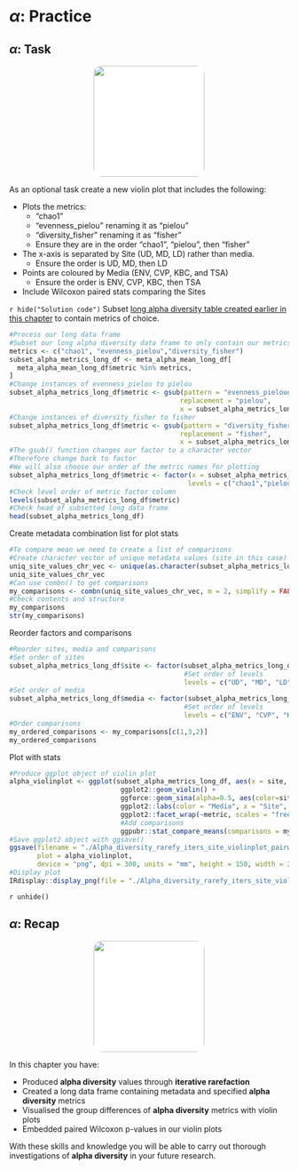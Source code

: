 # $\alpha$: Practice

## $\alpha$: Task
<center>
![](figures/tasks.png){style="width:200px; background-color:white; border-radius:15px"}
</center>

As an optional task create a new violin plot that includes the following:

- Plots the metrics:
  - "chao1"
  - "evenness_pielou" renaming it as "pielou"
  - "diversity_fisher" renaming it as "fisher"
  - Ensure they are in the order "chao1", "pielou", then "fisher"
- The x-axis is separated by Site (UD, MD, LD) rather than media.
  - Ensure the order is UD, MD, then LD
- Points are coloured by Media (ENV, CVP, KBC, and TSA)
  - Ensure the order is ENV, CVP, KBC, then TSA
- Include Wilcoxon paired stats comparing the Sites

`r hide("Solution code")`
Subset [long alpha diversity table created earlier in this chapter](#alpha_long_df) to contain metrics of choice.
```R
#Process our long data frame
#Subset our long alpha diversity data frame to only contain our metrics of choice
metrics <- c("chao1", "evenness_pielou","diversity_fisher")
subset_alpha_metrics_long_df <- meta_alpha_mean_long_df[
  meta_alpha_mean_long_df$metric %in% metrics,
]
#Change instances of evenness_pielou to pielou
subset_alpha_metrics_long_df$metric <- gsub(pattern = "evenness_pieloue",
                                           replacement = "pielou",
                                           x = subset_alpha_metrics_long_df$metric)
#Change instances of diversity_fisher to fisher
subset_alpha_metrics_long_df$metric <- gsub(pattern = "diversity_fisher",
                                           replacement = "fisher",
                                           x = subset_alpha_metrics_long_df$metric)
#The gsub() function changes our factor to a character vector
#Therefore change back to factor
#We will also choose our order of the metric names for plotting
subset_alpha_metrics_long_df$metric <- factor(x = subset_alpha_metrics_long_df$metric,
                                             levels = c("chao1","pielou","fisher"))
#Check level order of metric factor column
levels(subset_alpha_metrics_long_df$metric)
#Check head of subsetted long data frame
head(subset_alpha_metrics_long_df)
```

Create metadata combination list for plot stats
```R
#To compare mean we need to create a list of comparisons
#Create character vector of unique metadata values (site in this case)
uniq_site_values_chr_vec <- unique(as.character(subset_alpha_metrics_long_df$site))
uniq_site_values_chr_vec
#Can use combn() to get comparisons
my_comparisons <- combn(uniq_site_values_chr_vec, m = 2, simplify = FALSE))
#Check contents and structure
my_comparisons
str(my_comparisons)
```

Reorder factors and comparisons
```r
#Reorder sites, media and comparisons
#Set order of sites
subset_alpha_metrics_long_df$site <- factor(subset_alpha_metrics_long_df$site,
                                            #Set order of levels
                                            levels = c("UD", "MD", "LD"))
#Set order of media
subset_alpha_metrics_long_df$media <- factor(subset_alpha_metrics_long_df$media,
                                            #Set order of levels
                                            levels = c("ENV", "CVP", "KBC", "TSA"))
#Order comparisons
my_ordered_comparisons <- my_comparisons[c(1,3,2)]
my_ordered_comparisons
```

Plot with stats
```R
#Produce ggplot object of violin plot
alpha_violinplot <- ggplot(subset_alpha_metrics_long_df, aes(x = site, y = value)) +
                            ggplot2::geom_violin() +
                            ggforce::geom_sina(alpha=0.5, aes(color=site)) +
                            ggplot2::labs(color = "Media", x = "Site", y = "Value") +
                            ggplot2::facet_wrap(~metric, scales = "free") +
                            #Add comparisons
                            ggpubr::stat_compare_means(comparisons = my_ordered_comparisons)
#Save ggplot2 object with ggsave()
ggsave(filename = "./Alpha_diversity_rarefy_iters_site_violinplot_pairwise_wilcox.png", 
       plot = alpha_violinplot,
       device = "png", dpi = 300, units = "mm", height = 150, width = 250)
#Display plot
IRdisplay::display_png(file = "./Alpha_diversity_rarefy_iters_site_violinplot_pairwise_wilcox.png")
```
`r unhide()`

## $\alpha$: Recap
<center>
![](figures/recap.png){style="width:200px; background-color:white; border-radius:15px"}
</center>

In this chapter you have:

- Produced __alpha diversity__ values through __iterative rarefaction__
- Created a long data frame containing metadata and specified __alpha diversity__ metrics
- Visualised the group differences of __alpha diversity__ metrics with violin plots
- Embedded paired Wilcoxon p-values in our violin plots

With these skills and knowledge you will be able to carry out thorough investigations of __alpha diversity__ in your future research.